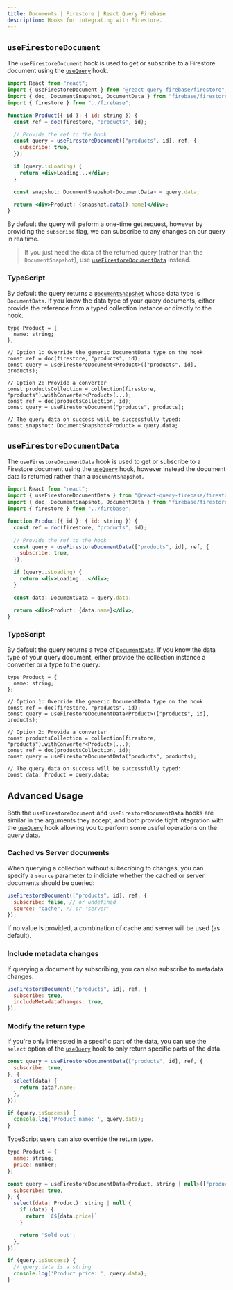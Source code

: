 ```yaml
---
title: Documents | Firestore | React Query Firebase
description: Hooks for integrating with Firestore.
---
```


## `useFirestoreDocument`

The `useFirestoreDocument` hook is used to get or subscribe to a Firestore document using the [`useQuery`](https://react-query.tanstack.com/reference/useQuery) hook.

```jsx
import React from "react";
import { useFirestoreDocument } from "@react-query-firebase/firestore";
import { doc, DocumentSnapshot, DocumentData } from "firebase/firestore";
import { firestore } from "../firebase";

function Product({ id }: { id: string }) {
  const ref = doc(firestore, "products", id);

  // Provide the ref to the hook
  const query = useFirestoreDocument(["products", id], ref, {
    subscribe: true,
  });

  if (query.isLoading) {
    return <div>Loading...</div>;
  }

  const snapshot: DocumentSnapshot<DocumentData> = query.data;

  return <div>Product: {snapshot.data().name}</div>;
}
```

By default the query will peform a one-time get request, however by providing the `subscribe` flag,
we can subscribe to any changes on our query in realtime.

> If you just need the data of the returned query (rather than the `DocumentSnapshot`), use [`useFirestoreDocumentData`](#useFirestoreDocumentData) instead.

### TypeScript

By default the query returns a [`DocumentSnapshot`](https://firebase.google.com/docs/reference/js/firestore_.documentsnapshot) whose
data type is `DocumentData`. If you know the data type of your query documents, either provide the reference from
a typed collection instance or directly to the hook.

```tsx
type Product = {
  name: string;
};

// Option 1: Override the generic DocumentData type on the hook
const ref = doc(firestore, "products", id);
const query = useFirestoreDocument<Product>(["products", id], products);

// Option 2: Provide a converter
const productsCollection = collection(firestore, "products").withConverter<Product>(...);
const ref = doc(productsCollection, id);
const query = useFirestoreDocument("products", products);

// The query data on success will be successfully typed:
const snapshot: DocumentSnapshot<Product> = query.data;
```

## `useFirestoreDocumentData`

The `useFirestoreDocumentData` hook is used to get or subscribe to a Firestore document using the [`useQuery`](https://react-query.tanstack.com/reference/useQuery) hook,
however instead the document data is returned rather than a `DocumentSnapshot`.

```jsx
import React from "react";
import { useFirestoreDocumentData } from "@react-query-firebase/firestore";
import { doc, DocumentSnapshot, DocumentData } from "firebase/firestore";
import { firestore } from "../firebase";

function Product({ id }: { id: string }) {
  const ref = doc(firestore, "products", id);

  // Provide the ref to the hook
  const query = useFirestoreDocumentData(["products", id], ref, {
    subscribe: true,
  });

  if (query.isLoading) {
    return <div>Loading...</div>;
  }

  const data: DocumentData = query.data;

  return <div>Product: {data.name}</div>;
}
```

### TypeScript

By default the query returns a type of [`DocumentData`](https://firebase.google.com/docs/reference/js/firestore_.documentdata).
If you know the data type of your query document, either provide the collection instance a converter or a type to the query:

```tsx
type Product = {
  name: string;
};

// Option 1: Override the generic DocumentData type on the hook
const ref = doc(firestore, "products", id);
const query = useFirestoreDocumentData<Product>(["products", id], products);

// Option 2: Provide a converter
const productsCollection = collection(firestore, "products").withConverter<Product>(...);
const ref = doc(productsCollection, id);
const query = useFirestoreDocumentData("products", products);

// The query data on success will be successfully typed:
const data: Product = query.data;
```

## Advanced Usage

Both the `useFirestoreDocument` and `useFirestoreDocumentData` hooks are similar in the arguments they accept,
and both provide tight integration with the [`useQuery`](https://react-query.tanstack.com/reference/useQuery) hook
allowing you to perform some useful operations on the query data.

### Cached vs Server documents

When querying a collection without subscribing to changes, you
can specify a `source` parameter to indiciate whether the
cached or server documents should be queried:

```js
useFirestoreDocument(["products", id], ref, {
  subscribe: false, // or undefined
  source: "cache", // or 'server'
});
```

If no value is provided, a combination of cache and server will be used (as default).

### Include metadata changes

If querying a document by subscribing, you can also subscribe to metadata changes.

```js
useFirestoreDocument(["products", id], ref, {
  subscribe: true,
  includeMetadataChanges: true,
});
```

### Modify the return type

If you're only interested in a specific part of the data, you can use the `select` option of the [`useQuery`](https://react-query.tanstack.com/reference/useQuery) hook
to only return specific parts of the data.

```js
const query = useFirestoreDocumentData(["products", id], ref, {
  subscribe: true,
}, {
  select(data) {
    return data?.name;
  },
});

if (query.isSuccess) {
  console.log('Product name: ', query.data);
}
```

TypeScript users can also override the return type.

```js
type Product = {
  name: string;
  price: number;
};

const query = useFirestoreDocumentData<Product, string | null>(["products", id], ref, {
  subscribe: true,
}, {
  select(data: Product): string | null {
    if (data) {
      return `£${data.price}`
    }

    return 'Sold out';
  },
});

if (query.isSuccess) {
  // query.data is a string
  console.log('Product price: ', query.data);
}
```